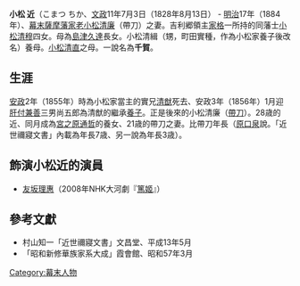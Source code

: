 '''小松 近'''（こまつ ちか、[[文政|文政]]11年7月3日（1828年8月13日） - [[明治|明治]]17年（1884年）、[[幕末|幕末]][[薩摩藩|薩摩藩]][[家老|家老]][[小松清廉|小松清廉]]（帶刀）之妻。吉利郷領主[[家格|家格]]一所持的同藩士[[小松清穆|小松清穆]]四女。母為[[島津久達|島津久達]]長女。小松清緝（甥，町田實種，作為小松家養子後改名）養母。[[小松清直|小松清直]]之母。一說名為'''千賀'''。

==生涯==
[[安政|安政]]2年（1855年）時為小松家當主的實兄[[小松清猷|清猷]]死去、安政3年（1856年）1月迎[[肝付兼善|肝付兼善]]三男尚五郎為清猷的繼承[[養子|養子]]。正是後來的小松清廉（[[小松帶刀|帶刀]]）。28歳的近、同月成為[[宮之原通哲|宮之原通哲]]的養女、21歳的帶刀之妻。比帶刀年長（[[原口泉|原口泉]]說。「近世禰寢文書」內載為年長7歳、另一說為年長3歳）。

==飾演小松近的演員==
*[[友坂理惠|友坂理惠]]（2008年NHK大河劇『[[篤姬_(電視劇)|篤姬]]』）

==參考文獻==
*村山知一「近世禰寢文書」文昌堂、平成13年5月 
*「昭和新修華族家系大成」霞會館、昭和57年3月
[[Category:幕末人物|Category:幕末人物]]